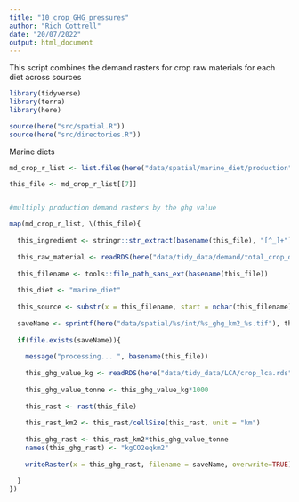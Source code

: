 ```yaml
---
title: "10_crop_GHG_pressures"
author: "Rich Cottrell"
date: "20/07/2022"
output: html_document
---
```


This script combines the demand rasters for crop raw materials for each diet across sources

```r

library(tidyverse)
library(terra)
library(here)

source(here("src/spatial.R"))
source(here("src/directories.R"))

```


Marine diets

```r

md_crop_r_list <- list.files(here("data/spatial/marine_diet/production"), pattern = "AllTech", full.names = TRUE)

this_file <- md_crop_r_list[[7]]


#multiply production demand rasters by the ghg value

map(md_crop_r_list, \(this_file){
  
  this_ingredient <- stringr::str_extract(basename(this_file), "[^_]+")
  
  this_raw_material <- readRDS(here("data/tidy_data/demand/total_crop_demand.rds")) |> select(ingredients, FAOSTAT_name) |> distinct() |> filter(ingredients == this_ingredient) |> pull(FAOSTAT_name)
  
  this_filename <- tools::file_path_sans_ext(basename(this_file))
  
  this_diet <- "marine_diet"
  
  this_source <- substr(x = this_filename, start = nchar(this_filename)-2, stop = nchar(this_filename))
  
  saveName <- sprintf(here("data/spatial/%s/int/%s_ghg_km2_%s.tif"), this_diet, this_ingredient, this_source)
  
  if(file.exists(saveName)){
    
    message("processing... ", basename(this_file))
    
    this_ghg_value_kg <- readRDS(here("data/tidy_data/LCA/crop_lca.rds")) |> filter(FAOSTAT_name == this_raw_material &iso3c == this_source & impact_category %in% c("Global warming", "Climate change")) |> pull(value) |> mean()
    
    this_ghg_value_tonne <- this_ghg_value_kg*1000
    
    this_rast <- rast(this_file)
    
    this_rast_km2 <- this_rast/cellSize(this_rast, unit = "km")
    
    this_ghg_rast <- this_rast_km2*this_ghg_value_tonne
    names(this_ghg_rast) <- "kgCO2eqkm2"
    
    writeRaster(x = this_ghg_rast, filename = saveName, overwrite=TRUE)
    
  }
})


```

